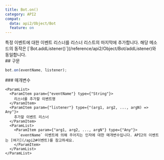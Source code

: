 ```yaml
---
title: Bot.on()
category: API2
compat:
  data: api2/Object/Bot
  feature: on
---
```


<Section>
  특정 이벤트에 대한 이벤트 리스너를 리스너 리스트의 마지막에 추가합니다. 해당 메소드의 동작은 [`Bot.addListener()`](/reference/api2/Object/Bot/addListener)와 동일합니다.
</Section>
<Section>
  ## 구문

  ~~~js
  bot.on(eventName, listener);
  ~~~

  <Section>
    ### 매개변수

    <ParamList>
      <ParamItem param={"eventName"} type={"String"}>
        리스너를 추가할 이벤트명
      </ParamItem>
      <ParamItem param={"listener"} type={"(arg1, arg2, ..., argN) => Any"}>
        추가할 이벤트 리스너
      </ParamItem>
      <ParamList>
        <ParamItem param={"arg1, arg2, ..., argN"} type={"Any"}>
          `eventName` 이벤트에 의해 주어지는 인자에 대한 매개변수입니다. API2의 이벤트는 [여기](/api2#이벤트)를 참고하세요.
        </ParamItem>
      </ParamList>
    </ParamList>
  </Section>
</Section>